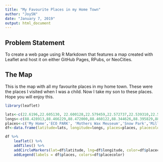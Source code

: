 ---
title: "My Favourite Places in my Home Town"
author: "JoySN"
date: "January 7, 2019"
output: html_document
---

## Problem Statement
To create a web page using R Markdown that features a map created with Leaflet and host it on either GitHub Pages, RPubs, or NeoCities.

## The Map

This is the map with all my favourite places in my home town. These were the places I visited when I was a child. Now I take my son to these places. Hope you will enjoy this.  
  
  
  
```{R echo = FALSE}
library(leaflet)
```
```{R warning=FALSE}
lats<-c(22.6196,22.605130, 22.600128,22.579459,22.572737,22.539310,22.542532)
longs<-c(88.428913,88.466229,88.472000,88.460122,88.344626,88.395829,88.347134)
places<-c('My Home','ECO PARK', 'Mothers Wax Meuseum','Snow Park','Millenium Park','Science City','Childrens Meuseum')
df<-data.frame(latitude=lats, longitude=longs, places=places, placecolor=c("blue","red","brown","green","black","violet","pink") )
```

```{R }
df %>% 
    leaflet() %>% 
    addTiles() %>%
    addCircleMarkers(lat=df$latitude, lng=df$longitude, color=df$placecolor, popup = df$places) %>% 
    addLegend(labels = df$places, colors=df$placecolor)
```